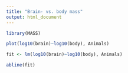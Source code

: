 ```yaml
---
title: "Brain- vs. body mass"
output: html_document
---
```


```r
library(MASS)

plot(log10(brain)~log10(body), Animals)

fit <- lm(log10(brain)~log10(body), Animals)

abline(fit)
```

